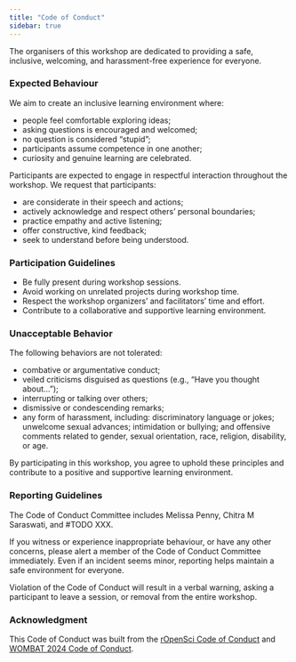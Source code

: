 ```yaml
---
title: "Code of Conduct"
sidebar: true
---
```


The organisers of this workshop are dedicated to providing a safe, inclusive, welcoming, and harassment-free experience for everyone. 

### Expected Behaviour 

We aim to create an inclusive learning environment where:

-   people feel comfortable exploring ideas;
-   asking questions is encouraged and welcomed;
-   no question is considered "stupid";
-   participants assume competence in one another;
-   curiosity and genuine learning are celebrated.

Participants are expected to engage in respectful interaction throughout the workshop. We request that participants:

-   are considerate in their speech and actions;
-   actively acknowledge and respect others' personal boundaries;
-   practice empathy and active listening;
-   offer constructive, kind feedback;
-   seek to understand before being understood.

### Participation Guidelines

-   Be fully present during workshop sessions.
-   Avoid working on unrelated projects during workshop time.
-   Respect the workshop organizers' and facilitators' time and effort.
-   Contribute to a collaborative and supportive learning environment.

### Unacceptable Behavior

The following behaviors are not tolerated:

-   combative or argumentative conduct;
-   veiled criticisms disguised as questions (e.g., "Have you thought about...");
-   interrupting or talking over others;
-   dismissive or condescending remarks;
-   any form of harassment, including: discriminatory language or jokes; unwelcome sexual advances; intimidation or bullying; and offensive comments related to gender, sexual orientation, race, religion, disability, or age.

By participating in this workshop, you agree to uphold these principles and contribute to a positive and supportive learning environment. 

### Reporting Guidelines 

The Code of Conduct Committee includes Melissa Penny, Chitra M Saraswati, and #TODO XXX. 

If you witness or experience inappropriate behaviour, or have any other concerns, please alert a member of the Code of Conduct Committee immediately. Even if an incident seems minor, reporting helps maintain a safe environment for everyone. 

Violation of the Code of Conduct will result in a verbal warning, asking a participant to leave a session, or removal from the entire workshop. 

### Acknowledgment 

This Code of Conduct was built from the [rOpenSci Code of Conduct](https://ropensci.org/code-of-conduct/) and [WOMBAT 2024 Code of Conduct](https://wombat2024.numbat.space/code_of_conduct.html). 
